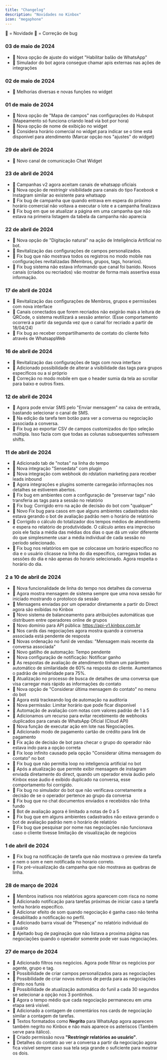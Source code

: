 ```yaml
---
title: "Changelog"
description: "Novidades no Kinbox"
icon: "megaphone"
---
```

🔷 = Novidade
🔶 = Correção de bug

### 03 de maio de 2024
- 🔷 Nova opção de ajuste do widget "Habilitar balão de WhatsApp"
- 🔷 Simulador do bot agora consegue chamar apis externas nas ações de integrações

### 02 de maio de 2024
- 🔷 Melhorias diversas e novas funções no widget

### 01 de maio de 2024
- 🔷 Nova opção de "Mapa de campos" nas configurações do Hubspot (Mapeamento só funciona criando lead via bot por hora)
- 🔷 Nova opção de nome de exibição no widget
- 🔷 Considera horário comercial no widget para indicar se o time está disponivel para atendimento (Marcar opção nos "ajustes" do widget)

### 29 de abril de 2024
- 🔷 Novo canal de comunicação Chat Widget

### 23 de abril de 2024
- 🔷 Campanhas v2 agora aceitam canais de whatsapp oficiais
- 🔷 Nova opção de restringir visibilidade para canais do tipo Facebook e Instagram similar ao existente para whatsapp
- 🔶 Fix bug de campanha que quando entrava em espera do próximo horário comercial não voltava a executar o lote e a campanha finalizava
- 🔶 Fix bug em que se atualizar a página em uma campanha que não estava na primeira listagem da tabela da campanha não aparecia

### 22 de abril de 2024
- 🔷 Nova opção de "Digitação natural" na ação de Inteligência Artificial no bot.
- 🔷 Revitalização das configurações de campos personalizados.  
- 🔶 Fix bug que não mostrava todos os registros no modo mobile nas configurações revitalizadas (Membros, grupos, tags, horarios).
- 🔶 Fix bug sistema não estava informando que canal foi banido. Novos canais (criados ou recriados) vão mostrar de forma mais assertiva essa informação. 

### 17 de abril de 2024
- 🔷 Revitalização das configurações de Membros, grupos e permissões com nova interface
- 🔷 Canais conectados que forem recriados não exigirão mais a leitura de QRCode, o sistema reutilizará a sessão anterior. (Esse comportamento ocorrerá a partir da segunda vez que o canal for recriado a partir de 18/04/24)
- 🔶 Fix bug ao receber compartilhamento de contato do cliente feito através de WhatsappWeb

### 16 de abril de 2024
- 🔷 Revitalização das configurações de tags com nova interface
- 🔷 Adicionado possibilidade de alterar a visibilidade das tags para grupos específicos ou a si próprio
- 🔶 Correção no modo mobile em que o header sumia da tela ao scrollar para baixo e outros fixes.

### 12 de abril de 2024
- 🔷 Agora pode enviar SMS pelo "Enviar mensagem" na caixa de entrada, bastando selecionar o canal de SMS.
- 🔷 Na edição da tarefa tem botão para ver a conversa ou negociação associada a conversa.
- 🔶 Fix bug ao exportar CSV de campos customizados do tipo seleção múltipla. Isso fazia com que todas as colunas subsequentes sofressem shifts.


### 11 de abril de 2024
- 🔷 Adicionado tab de "notas" na linha do tempo
- 🔷 Nova integração "Sensedata" com plugin
- 🔷 Nova integração com webhook do rdstation marketing para receber leads inbound
- 🔶 Agora integrações e plugins somente carregarão informações nos detalhes se estiverem abertos.
- 🔶 Fix bug em ambientes com a configuração de "preservar tags" não transferia as tags para a sessão no relatório
- 🔶 Fix bug: Corrigido erro na ação de decisão do bot com "qualquer"
- 🔶 Novo Fix bug para casos em que alguns ambientes cadastrados não estava gerando o bot de avaliação padrão nem o horário de relatório
- 🔶 Corrigido o cálculo do totalizador dos tempos médios de atendimento e espera no relatório de produtividade. O cálculo antes era impreciso pois ele fazia a média das médias dos dias o que dá um valor diferente do que simplesmente usar a média individual de cada sessão no período selecionado. 
- 🔶 Fix bug nos relatórios em que se colocasse um horário específico no dia e o usuário clicasse na linha do dia específico, carregava todas as sessões do dia e não apenas do horario selecionado. Agora respeita o horário do dia.

### 2 a 10 de abril de 2024
- 🔷 Nova funcionalidade de linha do tempo nos detalhes da conversa
- 🔷 Agora mostra mensagem de sistema sempre que uma nova sessão for iniciado mostrando o protoloco da sessão 
- 🔷 Mensagens enviadas por um operador diretamente a partir do Direct agora são exibidas no Kinbox
- 🔷 Novo sistema de balanceamento para atribuições automáticas que distribuem entre operadores online de grupos
- 🔷 Novo domínio para API pública: https://api-v1.kinbox.com.br
- 🔷 Nos cards das negociações agora mostra quando a conversa associada está pendente de resposta
- 🔷 Novas ordenação no funil de vendas: "Mensagem mais recente da conversa associada"
- 🔷 Novo gatilho de automação: Tempo pendente
- 🔷 Nova configuração de notificação: Notificar ganho
- 🔷 As respostas de avaliação de atendimento tinham um parâmetro automático de similaridade de 60% na resposta do cliente. Aumentamos o padrão de similaridade para 75%.
- 🔷 Atualização no processo de busca de detalhes de uma conversa que visa carregar mais rápido as informações do contato
- 🔷 Nova opção de "Considerar última mensagem do contato" no menu do bot
- 🔷 Agora está trackeando log de automação na auditoria
- 🔷 Nova permissão: Limitar horário que pode ficar disponível
- 🔷 Automação de avaliação com notas com valores padrão de 1 à 5
- 🔷 Adicionamos um recurso para evitar recebimento de webhooks duplicados para canais de WhatsApp Oficial (Cloud API)
- 🔷 Nova função de executar ação em lote nas Negociações. 
- 🔷 Adicionado modo de pagamento cartão de crédito para link de pagamento
- 🔶 Fix ação de decisão de bot para checar o grupo do operador não estava indo para a opção correta
- 🔶 Fix loop infinito causado pela opção "Considerar última mensagem do contato" no bot
- 🔶 Fix bug que não permitia loop no inteligencia artificial no bot
- 🔶 Após a atualização que permite exibir mensagem de instagram enviada diretamente do direct, quando um operador envia áudio pelo Kinbox esse áudio é exibido duplicado na conversa, esse comportamento foi corrigido.
- 🔶 Fix bug no simulador do bot que não verificava corretamente a decisão de se o operador pertence ao grupo da conversa
- 🔶 Fix bug que no chat documentos enviados e recebidos não tinha fundo
- 🔶 Bot de avaliação agora é limitado a notas de 0 a 5
- 🔶 Fix bug que em alguns ambientes cadastrados não estava gerando o bot de avaliação padrão nem o horário de relatório
- 🔶 Fix bug que pesquisar por nome nas negociações não funcionava caso o cliente tivesse limitação de visualização de negócios


### 1 de abril de 2024
- 🔶 Fix bug na notificação de tarefa que não mostrava o preview da tarefa e nem o som e nem notificada no horario correto.
- 🔶 Fix pré-visualização da campanha que não mostrava as quebras de linha.

### 28 de março de 2024
- 🔷 Membros inativos nos relatórios agora aparecem com risca no nome
- 🔷 Adicionado notificação para tarefas próximas de iniciar caso a tarefa tenha horário específico.
- 🔷 Adicionar efeito de som quando negociação é ganha caso não tenha desabilitado a notificação no perfil.
- 🔷 Adicionado barra visual de "Presença" no relatório individual do usuário
- 🔶 Ajeitado bug de paginação que não listava a proxima página nas negociações quando o operador somente pode ver suas negociações.


### 27 de março de 2024
- 🔷 Adicionado filtros nos negócios. Agora pode filtrar os negócios por agente, grupo e tag.
- 🔷 Possibilidade de criar campos personalizados para as negociações
- 🔷 Possibilidade de criar novos motivos de perda para as negociações direto nos funis
- 🔷 Possibilidade de atualização automática do funil a cada 30 segundos se selecionar a opção nos 3 pontinhos.
- 🔷 Agora o tempo médio que cada negociação permaneceu em uma etapa será visível.
- 🔷 Adicionado a contagem de comentários nos cards de negociação similar a contagem de tarefas.
- 🔷 Textos formatados como **Negrito** para WhatsApp agora aparecem também negrito no Kinbox e não mais aparece os asteriscos (Também serve
para itálico).
- 🔷 Criado permissão nova **"Restringir relatórios ao usuário"**.
- 🔷 Detalhes do contato ao ver a conversa a partir da negociação agora fica visível sempre caso sua tela seja grande o suficiente para mostrar os dois.

